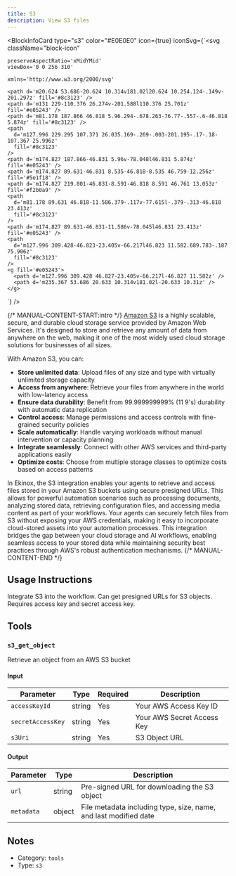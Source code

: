 ```yaml
---
title: S3
description: View S3 files
---
```



<BlockInfoCard 
  type="s3"
  color="#E0E0E0"
  icon={true}
  iconSvg={`<svg className="block-icon"
    
    
    preserveAspectRatio='xMidYMid'
    viewBox='0 0 256 310'
    
    xmlns='http://www.w3.org/2000/svg'
  >
    <path d='m20.624 53.686-20.624 10.314v181.02l20.624 10.254.124-.149v-201.297z' fill='#8c3123' />
    <path d='m131 229-110.376 26.274v-201.588l110.376 25.701z' fill='#e05243' />
    <path d='m81.178 187.866 46.818 5.96.294-.678.263-76.77-.557-.6-46.818 5.874z' fill='#8c3123' />
    <path
      d='m127.996 229.295 107.371 26.035.169-.269-.003-201.195-.17-.18-107.367 25.996z'
      fill='#8c3123'
    />
    <path d='m174.827 187.866-46.831 5.96v-78.048l46.831 5.874z' fill='#e05243' />
    <path d='m174.827 89.631-46.831 8.535-46.818-8.535 46.759-12.256z' fill='#5e1f18' />
    <path d='m174.827 219.801-46.831-8.591-46.818 8.591 46.761 13.053z' fill='#f2b0a9' />
    <path
      d='m81.178 89.631 46.818-11.586.379-.117v-77.615l-.379-.313-46.818 23.413z'
      fill='#8c3123'
    />
    <path d='m174.827 89.631-46.831-11.586v-78.045l46.831 23.413z' fill='#e05243' />
    <path
      d='m127.996 309.428-46.823-23.405v-66.217l46.823 11.582.689.783-.187 75.906z'
      fill='#8c3123'
    />
    <g fill='#e05243'>
      <path d='m127.996 309.428 46.827-23.405v-66.217l-46.827 11.582z' />
      <path d='m235.367 53.686 20.633 10.314v181.02l-20.633 10.31z' />
    </g>
  </svg>`}
/>

{/* MANUAL-CONTENT-START:intro */}
[Amazon S3](https://aws.amazon.com/s3/) is a highly scalable, secure, and durable cloud storage service provided by Amazon Web Services. It's designed to store and retrieve any amount of data from anywhere on the web, making it one of the most widely used cloud storage solutions for businesses of all sizes.

With Amazon S3, you can:

- **Store unlimited data**: Upload files of any size and type with virtually unlimited storage capacity
- **Access from anywhere**: Retrieve your files from anywhere in the world with low-latency access
- **Ensure data durability**: Benefit from 99.999999999% (11 9's) durability with automatic data replication
- **Control access**: Manage permissions and access controls with fine-grained security policies
- **Scale automatically**: Handle varying workloads without manual intervention or capacity planning
- **Integrate seamlessly**: Connect with other AWS services and third-party applications easily
- **Optimize costs**: Choose from multiple storage classes to optimize costs based on access patterns

In Ekinox, the S3 integration enables your agents to retrieve and access files stored in your Amazon S3 buckets using secure presigned URLs. This allows for powerful automation scenarios such as processing documents, analyzing stored data, retrieving configuration files, and accessing media content as part of your workflows. Your agents can securely fetch files from S3 without exposing your AWS credentials, making it easy to incorporate cloud-stored assets into your automation processes. This integration bridges the gap between your cloud storage and AI workflows, enabling seamless access to your stored data while maintaining security best practices through AWS's robust authentication mechanisms.
{/* MANUAL-CONTENT-END */}


## Usage Instructions

Integrate S3 into the workflow. Can get presigned URLs for S3 objects. Requires access key and secret access key.



## Tools

### `s3_get_object`

Retrieve an object from an AWS S3 bucket

#### Input

| Parameter | Type | Required | Description |
| --------- | ---- | -------- | ----------- |
| `accessKeyId` | string | Yes | Your AWS Access Key ID |
| `secretAccessKey` | string | Yes | Your AWS Secret Access Key |
| `s3Uri` | string | Yes | S3 Object URL |

#### Output

| Parameter | Type | Description |
| --------- | ---- | ----------- |
| `url` | string | Pre-signed URL for downloading the S3 object |
| `metadata` | object | File metadata including type, size, name, and last modified date |



## Notes

- Category: `tools`
- Type: `s3`
